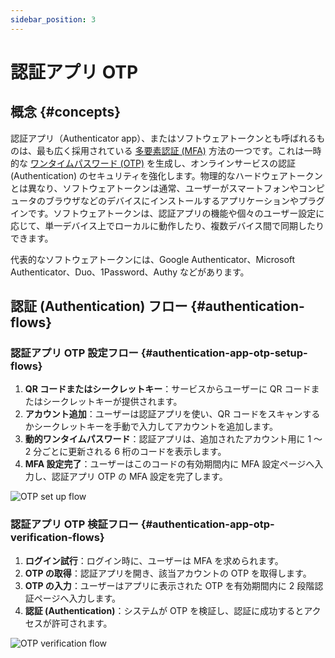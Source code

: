 ```yaml
---
sidebar_position: 3
---
```


# 認証アプリ OTP

## 概念 \{#concepts}

認証アプリ（Authenticator app）、またはソフトウェアトークンとも呼ばれるものは、最も広く採用されている [多要素認証 (MFA)](https://auth.wiki/mfa) 方法の一つです。これは一時的な [ワンタイムパスワード (OTP)](https://auth.wiki/otp) を生成し、オンラインサービスの認証 (Authentication) のセキュリティを強化します。物理的なハードウェアトークンとは異なり、ソフトウェアトークンは通常、ユーザーがスマートフォンやコンピュータのブラウザなどのデバイスにインストールするアプリケーションやプラグインです。ソフトウェアトークンは、認証アプリの機能や個々のユーザー設定に応じて、単一デバイス上でローカルに動作したり、複数デバイス間で同期したりできます。

代表的なソフトウェアトークンには、Google Authenticator、Microsoft Authenticator、Duo、1Password、Authy などがあります。

## 認証 (Authentication) フロー \{#authentication-flows}

### 認証アプリ OTP 設定フロー \{#authentication-app-otp-setup-flows}

1. **QR コードまたはシークレットキー**：サービスからユーザーに QR コードまたはシークレットキーが提供されます。
2. **アカウント追加**：ユーザーは認証アプリを使い、QR コードをスキャンするかシークレットキーを手動で入力してアカウントを追加します。
3. **動的ワンタイムパスワード**：認証アプリは、追加されたアカウント用に 1 ～ 2 分ごとに更新される 6 桁のコードを表示します。
4. **MFA 設定完了**：ユーザーはこのコードの有効期間内に MFA 設定ページへ入力し、認証アプリ OTP の MFA 設定を完了します。

<img src="/img/assets/otp-set-up-flow.png" alt="OTP set up flow" />

### 認証アプリ OTP 検証フロー \{#authentication-app-otp-verification-flows}

1. **ログイン試行**：ログイン時に、ユーザーは MFA を求められます。
2. **OTP の取得**：認証アプリを開き、該当アカウントの OTP を取得します。
3. **OTP の入力**：ユーザーはアプリに表示された OTP を有効期間内に 2 段階認証ページへ入力します。
4. **認証 (Authentication)**：システムが OTP を検証し、認証に成功するとアクセスが許可されます。

<img src="/img/assets/otp-verification-flow.png" alt="OTP verification flow" />
